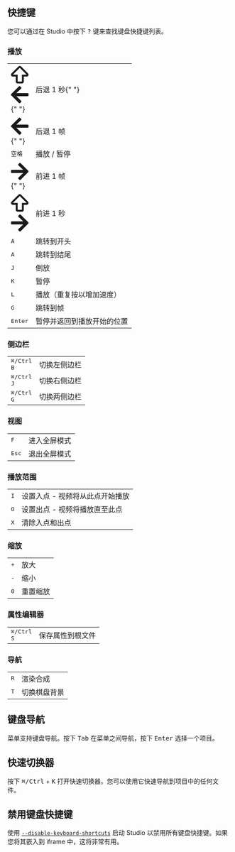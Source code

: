 ## 快捷键

您可以通过在 Studio 中按下 <kbd>?</kbd> 键来查找键盘快捷键列表。

### 播放

<table>
<tr>
<td>
  <kbd>
    <svg viewBox="0 0 448 512" style={{ width: 10, display: "inline" }}>
      <path
        fill="currentColor"
        d="M48.048 304h73.798v128c0 26.51 21.49 48 48 48h108.308c26.51 0 48-21.49 48-48V304h73.789c42.638 0 64.151-51.731 33.941-81.941l-175.943-176c-18.745-18.745-49.137-18.746-67.882 0l-175.952 176C-16.042 252.208 5.325 304 48.048 304zM224 80l176 176H278.154v176H169.846V256H48L224 80z"
      ></path>
    </svg>
  </kbd>
  <div style={{ width: 2, display: "inline-block" }} />
  <kbd>
    <svg viewBox="0 0 448 512" style={{ width: 10, display: "inline" }}>
      <path
        fill="currentColor"
        d="M257.5 445.1l-22.2 22.2c-9.4 9.4-24.6 9.4-33.9 0L7 273c-9.4-9.4-9.4-24.6 0-33.9L201.4 44.7c9.4-9.4 24.6-9.4 33.9 0l22.2 22.2c9.5 9.5 9.3 25-.4 34.3L136.6 216H424c13.3 0 24 10.7 24 24v32c0 13.3-10.7 24-24 24H136.6l120.5 114.8c9.8 9.3 10 24.8.4 34.3z"
      ></path>
    </svg>
  </kbd>{" "}
  </td>
  <td>
  后退 1 秒{" "}
  </td>
  </tr>
  <tr>
  <td>
  <kbd>
    <svg viewBox="0 0 448 512" style={{ width: 10, display: "inline" }}>
      <path
        fill="currentColor"
        d="M257.5 445.1l-22.2 22.2c-9.4 9.4-24.6 9.4-33.9 0L7 273c-9.4-9.4-9.4-24.6 0-33.9L201.4 44.7c9.4-9.4 24.6-9.4 33.9 0l22.2 22.2c9.5 9.5 9.3 25-.4 34.3L136.6 216H424c13.3 0 24 10.7 24 24v32c0 13.3-10.7 24-24 24H136.6l120.5 114.8c9.8 9.3 10 24.8.4 34.3z"
      ></path>
    </svg>
  </kbd>{" "}
    </td>
  <td>
后退 1 帧
  </td>
  </tr>
<tr>
<td>
  <kbd>空格</kbd> 
</td>
<td>播放 / 暂停</td>

</tr>
<tr>
<td>
  <kbd>
    <svg viewBox="0 0 448 512" style={{ width: 10, display: "inline" }}>
      <path
        fill="currentColor"
        d="M190.5 66.9l22.2-22.2c9.4-9.4 24.6-9.4 33.9 0L441 239c9.4 9.4 9.4 24.6 0 33.9L246.6 467.3c-9.4 9.4-24.6 9.4-33.9 0l-22.2-22.2c-9.5-9.5-9.3-25 .4-34.3L311.4 296H24c-13.3 0-24-10.7-24-24v-32c0-13.3 10.7-24 24-24h287.4L190.9 101.2c-9.8-9.3-10-24.8-.4-34.3z"
      ></path>
    </svg>
  </kbd>{" "}
</td>
<td>
  前进 1 帧
</td>
</tr>
<tr>
<td> <kbd>
    <svg viewBox="0 0 448 512" style={{ width: 10, display: "inline" }}>
      <path
        fill="currentColor"
        d="M48.048 304h73.798v128c0 26.51 21.49 48 48 48h108.308c26.51 0 48-21.49 48-48V304h73.789c42.638 0 64.151-51.731 33.941-81.941l-175.943-176c-18.745-18.745-49.137-18.746-67.882 0l-175.952 176C-16.042 252.208 5.325 304 48.048 304zM224 80l176 176H278.154v176H169.846V256H48L224 80z"
      ></path>
    </svg>
  </kbd>
  <div style={{ width: 2, display: "inline-block" }} />
  <kbd>
    <svg viewBox="0 0 448 512" style={{ width: 10, display: "inline" }}>
      <path
        fill="currentColor"
        d="M190.5 66.9l22.2-22.2c9.4-9.4 24.6-9.4 33.9 0L441 239c9.4 9.4 9.4 24.6 0 33.9L246.6 467.3c-9.4 9.4-24.6 9.4-33.9 0l-22.2-22.2c-9.5-9.5-9.3-25 .4-34.3L311.4 296H24c-13.3 0-24-10.7-24-24v-32c0-13.3 10.7-24 24-24h287.4L190.9 101.2c-9.8-9.3-10-24.8-.4-34.3z"
      ></path>
    </svg>
  </kbd>
</td>
<td>
  前进 1 秒

</td>
</tr>

<tr>
<td>
<kbd>A</kbd>
</td>
<td>
跳转到开头
</td>
</tr>
<tr>
<td>
<kbd>A</kbd>
</td>
<td>
跳转到结尾
</td>
</tr>
<tr>
<td>
<kbd>J</kbd>
</td>
<td>
倒放
</td>
</tr>
<tr>
<td>
<kbd>K</kbd>
</td>
<td>
暂停
</td>
</tr>
<tr>
<td>
<kbd>L</kbd>
</td>
<td>
播放（重复按以增加速度）
</td>
</tr>
<tr>
<td>
<kbd>G</kbd>
</td>
<td>
跳转到帧
</td>
</tr>
<tr>
<td>
<kbd>Enter</kbd>
</td>
<td>
暂停并返回到播放开始的位置
</td>
</tr>
</table>

### 侧边栏

<table>
  <tr>
    <td>
      <kbd>⌘/Ctrl</kbd>
      <div style={{ width: 2, display: "inline-block" }} />
      <kbd>B</kbd>
    </td>
    <td>切换左侧边栏</td>
  </tr>
  <tr>
    <td>
      <kbd>⌘/Ctrl</kbd>
      <div style={{ width: 2, display: "inline-block" }} />
      <kbd>J</kbd>
    </td>
    <td>切换右侧边栏</td>
  </tr>
  <tr>
    <td>
      <kbd>⌘/Ctrl</kbd>
      <div style={{ width: 2, display: "inline-block" }} />
      <kbd>G</kbd>
    </td>
    <td>切换两侧边栏</td>
  </tr>
</table>

### 视图

<table>
  <tr>
    <td>
      <kbd>F</kbd>
    </td>
    <td>进入全屏模式</td>
  </tr>
  <tr>
    <td>
      <kbd>Esc</kbd>
    </td>
    <td>退出全屏模式</td>
  </tr>
</table>

### 播放范围

<table>
  <tr>
    <td>
      <kbd>I</kbd>
    </td>
    <td>设置入点 - 视频将从此点开始播放</td>
  </tr>
  <tr>
    <td>
      <kbd>O</kbd>
    </td>
    <td>设置出点 - 视频将播放直至此点</td>
  </tr>
  <tr>
    <td>
      <kbd>X</kbd>
    </td>
    <td>清除入点和出点</td>
  </tr>
</table>

### 缩放

<table>
  <tr>
    <td>
      <kbd>+</kbd>
    </td>
    <td>放大</td>
  </tr>
  <tr>
    <td>
      <kbd>-</kbd>
    </td>
    <td>缩小</td>
  </tr>
  <tr>
    <td>
      <kbd>0</kbd>
    </td>
    <td>重置缩放</td>
  </tr>
</table>

### 属性编辑器

<table>
  <tr>
    <td>
      <kbd>⌘/Ctrl</kbd>
      <div style={{ width: 2, display: "inline-block" }} />
      <kbd>S</kbd>
    </td>
    <td>保存属性到根文件</td>
  </tr>
</table>

### 导航

<table>
  <tr>
    <td>
      <kbd>R</kbd>
    </td>
    <td>渲染合成</td>
  </tr>
  <tr>
    <td>
      <kbd>T</kbd>
    </td>
    <td>切换棋盘背景</td>
  </tr>
</table>

## 键盘导航

菜单支持键盘导航。按下 <kbd>Tab</kbd> 在菜单之间导航，按下 <kbd>Enter</kbd> 选择一个项目。

## 快速切换器

按下 <kbd>⌘/Ctrl</kbd> + <kbd>K</kbd> 打开快速切换器。您可以使用它快速导航到项目中的任何文件。

## 禁用键盘快捷键

使用 [`--disable-keyboard-shortcuts`](/docs/cli/studio#--disable-keyboard-shortcuts) 启动 Studio 以禁用所有键盘快捷键。如果您将其嵌入到 iframe 中，这将非常有用。

